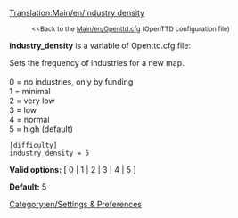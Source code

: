 [[Translation:Main/en/Industry density]]
:<small><<Back to the [[Main/en/Openttd.cfg]] (OpenTTD configuration file)</small>

'''industry_density''' is a variable of Openttd.cfg file:

Sets the frequency of industries for a new map.<br><br>
0 = no industries, only by funding<br>
1 = minimal<br>
2 = very low<br>
3 = low<br>
4 = normal<br>
5 = high (default)<br>
<pre>
[difficulty]
industry_density = 5
</pre>

'''Valid options:''' [ 0 | 1 | 2 | 3 | 4 | 5 ]

'''Default:''' 5


[[Category:en/Settings & Preferences]]